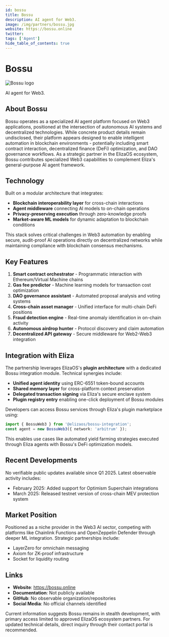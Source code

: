 ```yaml
---
id: bossu
title: Bossu
description: AI agent for Web3.
image: /img/partners/bossu.jpg
website: https://bossu.online
twitter:
tags: ['Agent']
hide_table_of_contents: true
---
```


# Bossu

<div className="partner-logo">
  <img src="/img/partners/bossu.jpg" alt="Bossu logo" />
</div>

AI agent for Web3.

## About Bossu

Bossu operates as a specialized AI agent platform focused on Web3 applications, positioned at the intersection of autonomous AI systems and decentralized technologies. While concrete product details remain undisclosed, their platform appears designed to enable intelligent automation in blockchain environments - potentially including smart contract interaction, decentralized finance (DeFi) optimization, and DAO governance workflows. As a strategic partner in the ElizaOS ecosystem, Bossu contributes specialized Web3 capabilities to complement Eliza's general-purpose AI agent framework.

## Technology

Built on a modular architecture that integrates:

- **Blockchain interoperability layer** for cross-chain interactions
- **Agent middleware** connecting AI models to on-chain operations
- **Privacy-preserving execution** through zero-knowledge proofs
- **Market-aware ML models** for dynamic adaptation to blockchain conditions

This stack solves critical challenges in Web3 automation by enabling secure, audit-proof AI operations directly on decentralized networks while maintaining compliance with blockchain consensus mechanisms.

## Key Features

1. **Smart contract orchestrator** - Programmatic interaction with Ethereum/Virtual Machine chains
2. **Gas fee predictor** - Machine learning models for transaction cost optimization
3. **DAO governance assistant** - Automated proposal analysis and voting systems
4. **Cross-chain asset manager** - Unified interface for multi-chain DeFi positions
5. **Fraud detection engine** - Real-time anomaly identification in on-chain activity
6. **Autonomous airdrop hunter** - Protocol discovery and claim automation
7. **Decentralized API gateway** - Secure middleware for Web2-Web3 integration

## Integration with Eliza

The partnership leverages ElizaOS's **plugin architecture** with a dedicated Bossu integration module. Technical synergies include:

- **Unified agent identity** using ERC-6551 token-bound accounts
- **Shared memory layer** for cross-platform context preservation
- **Delegated transaction signing** via Eliza's secure enclave system
- **Plugin registry entry** enabling one-click deployment of Bossu modules

Developers can access Bossu services through Eliza's plugin marketplace using:

```typescript
import { BossuWeb3 } from '@elizaos/bossu-integration';
const agent = new BossuWeb3({ network: 'arbitrum' });
```

This enables use cases like automated yield farming strategies executed through Eliza agents with Bossu's DeFi optimization models.

## Recent Developments

No verifiable public updates available since Q1 2025. Latest observable activity includes:

- February 2025: Added support for Optimism Superchain integrations
- March 2025: Released testnet version of cross-chain MEV protection system

## Market Position

Positioned as a niche provider in the Web3 AI sector, competing with platforms like Chainlink Functions and OpenZeppelin Defender through deeper ML integration. Strategic partnerships include:

- LayerZero for omnichain messaging
- Axiom for ZK-proof infrastructure
- Socket for liquidity routing

## Links

- **Website**: https://bossu.online
- **Documentation**: Not publicly available
- **GitHub**: No observable organization/repositories
- **Social Media**: No official channels identified

Current information suggests Bossu remains in stealth development, with primary access limited to approved ElizaOS ecosystem partners. For updated technical details, direct inquiry through their contact portal is recommended.
